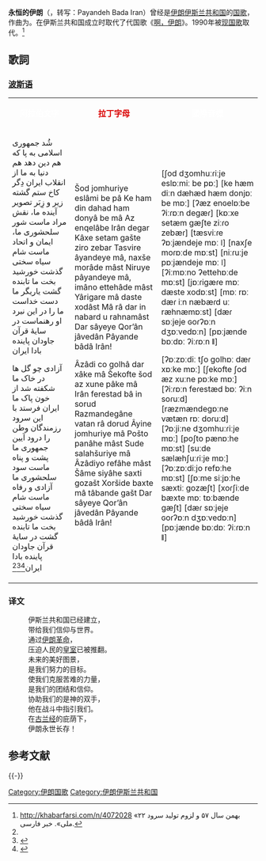 {{Infobox Anthem
|chinese_title = 永恒的伊朗
|title         = پاینده بادا ایران
|image         = Flag of Iran.svg
|image_size    =
|caption       = 伊朗国旗
|prefix        = 国歌
|country       = {{IRN}}
|author        = 
|lyrics_date   =
|composer      = 阿博哈西姆·哈拉特
|music_date    =
|adopted       = 1980
|until         = 1990
|sound         =
|sound_title   =
}}
{{Anthem History
| Nation = 伊朗
| Flag = Flag of Iran.svg
| Year1 = 1876 - 1909
| Name1 = 国王康宁
| Year2 = 1914 - 1925
| Name2 = {{link-fa|崇高的波斯帝國|سلامتی دولت علیه ایران}}
| Year3 = 1933 - 1979
| Name3 = [[伊朗帝国致敬|伊朗帝国致敬]]
| Year4 = 1979 - 1980
| Name4 = [[啊，伊朗|啊，伊朗]]
| Year5 = 1980 - 1990
| Name5 = 永恒的伊朗
| Year6 = 1990 - 
| Name6 = [[伊朗伊斯兰共和国国歌|伊朗伊斯兰共和国国歌]]
}}
'''永恒的伊朗'''（{{lang-fa|پاینده بادا ایران}}，转写：Payandeh Bada Iran）曾经是[[伊朗伊斯兰共和国|伊朗伊斯兰共和国]]的[[国歌|国歌]]，作曲为{{link-fa|阿博哈西姆·哈拉特|ابوالقاسم حالت}}。在伊斯兰共和国成立时取代了代国歌《[[啊，伊朗|啊，伊朗]]》。1990年被[[伊朗伊斯兰共和国国歌|现国歌]]取代。<ref name="asremrooz">http://khabarfarsi.com/n/4072028 {{Wayback|url=http://khabarfarsi.com/n/4072028 |date=20190214174522 }} «۲۲ بهمن سال ۵۷ و لزوم تولید سرود ملی». خبر فارسی.</ref>

== 歌詞 ==
===[[波斯语|波斯语]]===
{|class="wikitable" cellpadding="12" rules="cols" style="text-align:center;"
|bgcolor="#228B22"|<div style="display:inline;color:#FFFFFF"><center>'''阿拉伯文字'''</center></div>
|bgcolor="#FFFFFF"|<div style="display:inline;color:#DA0000"><center>'''拉丁字母'''</center></div>
|bgcolor="#FF0000"|<div style="display:inline;color:#FFFFFF"><center>'''國際音標'''</center></div>
|- 
|<poem>شُد جمهوری اسلامی به پا
که هم دین دهد هم دنیا به ما
از انقلاب ایران دِگر
کاخ ستم گشته زیر و زِبَر
تصویر آینده ما، نقش مراد ماست
شور سلحشوری ما، ایمان و اتحاد ماست
شام سیاه سختی گذشت
خورشید بخت ما تابنده گشت
یاریگر ما دست خداست
ما را در این نبرد او رهنماست
در سایهٔ قرآن جاودان
پاینده بادا ایران

آزادی چو گل ها در خاک ما
شکفته شد از خون پاک ما
ایران فرستد با این سرود
رزمندگان وطن را درود
آیین جمهوری ما
پشت و پناه ماست
سود سلحشوری ما
آزادی و رفاه ماست
شام سیاه سختی گذشت
خورشید بخت ما تابنده گشت
در سایهٔ قرآن جاودان
پاینده بادا ایران<ref name="asremrooz"/><ref>{{Cite web |url=http://afaagh.com/2019/01/29/%D8%B3%D8%B1%D9%88%D8%AF-%D8%A7%D9%86%D9%82%D9%84%D8%A7%D8%A8-%D8%B4%D8%AF-%D8%AC%D9%85%D9%87%D9%88%D8%B1%DB%8C-%D8%A7%D8%B3%D9%84%D8%A7%D9%85%DB%8C-%D8%A8%D9%87-%D9%BE%D8%A7/ |title=存档副本 |access-date=2022-01-05 |archive-date=2019-02-02 |archive-url=https://web.archive.org/web/20190202041902/http://afaagh.com/2019/01/29/%D8%B3%D8%B1%D9%88%D8%AF-%D8%A7%D9%86%D9%82%D9%84%D8%A7%D8%A8-%D8%B4%D8%AF-%D8%AC%D9%85%D9%87%D9%88%D8%B1%DB%8C-%D8%A7%D8%B3%D9%84%D8%A7%D9%85%DB%8C-%D8%A8%D9%87-%D9%BE%D8%A7/ |dead-url=yes }}</ref><ref>{{Cite web |url=http://music.iranseda.ir/DetailsAlbum/?VALID=TRUE&g=197213 |title=存档副本 |access-date=2020-06-02 |archive-date=2021-01-23 |archive-url=https://web.archive.org/web/20210123121910/http://music.iranseda.ir/DetailsAlbum/?VALID=TRUE&g=197213 |dead-url=no }}</ref></poem>
|<poem><span lang="fa-latn" dir="ltr">Šod jomhuriye eslâmi be pâ
Ke ham din dahad ham donyâ be mâ
Az enqelâbe Irân degar
Kâxe setam gašte ziro zebar
Tasvire âyandeye mâ,
naxše morâde mâst
Niruye pâyandeye mâ,
imâno ettehâde mâst
Yârigare mâ daste xodâst
Mâ râ dar in nabard u rahnamâst
Dar sâyeye Qor’ân jâvedân
Pâyande bâdâ Irân!

Âzâdi co golhâ dar xâke mâ
Šekofte šod az xune pâke mâ
Irân ferestad bâ in sorud
Razmandegâne vatan râ dorud
Âyine jomhuriye mâ
Pošto panâhe mâst
Sude salahšuriye mâ
Âzâdiyo refâhe mâst
Šâme siyâhe saxti gozašt
Xoršide baxte mâ tâbande gašt
Dar sâyeye Qor’ân jâvedân
Pâyande bâdâ Irân!</span></poem>
|<poem>[ʃod dʒomhuːɾiːje eslɒːmiː be pɒː]
[ke hæm diːn dæhæd hæm donjɒː be mɒː]
[ʔæz enɢelɒːbe ʔiːɾɒːn degæɾ]
[kɒːxe setæm gæʃte ziːɾo zebæɾ]
[tæsviːɾe ʔɒːjændeje mɒː ǀ]
[naxʃe moɾɒːde mɒːst]
[niːɾuːje pɒːjændeje mɒː ǀ]
[ʔiːmɒːno ʔettehɒːde mɒːst]
[jɒːɾigæɾe mɒː dæste xodɒːst]
[mɒː rɒː dæɾ iːn næbæɾd uː ræhnæmɒːst]
[dæɾ sɒːjeje ɢoɾʔɒːn dʒɒːvedɒːn]
[pɒːjænde bɒːdɒː ʔiːɾɒːn ǁ]

[ʔɒːzɒːdiː tʃo golhɒː dæɾ xɒːke mɒː]
[ʃekofte ʃod æz xuːne pɒːke mɒː]
[ʔiːɾɒːn feɾestæd bɒː ʔiːn soɾuːd]
[ræzmændegɒːne vætæn rɒː doɾuːd]
[ʔɒːjiːne dʒomhuːɾiːje mɒː]
[poʃto pænɒːhe mɒːst]
[suːde sælæhʃuːɾiːje mɒː]
[ʔɒːzɒːdiːjo refɒːhe mɒːst]
[ʃɒːme siːjɒːhe sæxtiː gozæʃt]
[xoɾʃiːde bæxte mɒː tɒːbænde gæʃt]
[dæɾ sɒːjeje ɢoɾʔɒːn dʒɒːvedɒːn]
[pɒːjænde bɒːdɒː ʔiːɾɒːn ǁ]</poem>
|}

===译文===
:伊斯兰共和国已经建立，
:带给我们信仰与世界。
:通过[[伊朗伊斯兰革命|伊朗革命]]，
:压迫人民的[[穆罕默德·礼萨·巴列维|皇室]]已被推翻。
:未来的美好图景，
:是我们努力的目标。
:使我们克服苦难的力量，
:是我们的团结和信仰。
:协助我们的是神的双手，
:他在战斗中指引我们。
:在[[古兰经|古兰经]]的庇荫下，
:伊朗永世长存！

==参考文献==
<references/>

{{-}}
{{亚洲题目|國歌}}
[[Category:伊朗国歌|Category:伊朗国歌]]
[[Category:伊朗伊斯兰共和国|Category:伊朗伊斯兰共和国]]